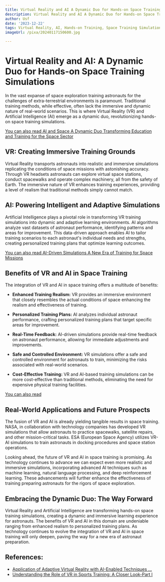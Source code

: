 ```yaml
---
title: Virtual Reality and AI A Dynamic Duo for Hands-on Space Training Simulations
description: Virtual Reality and AI A Dynamic Duo for Hands-on Space Training Simulations
author: Usf
date: '2023-12-22'
tags: Virtual Reality, AI, Hands-on Training, Space Training Simulations
imageUrl: /pixa/20240117150600.jpg

---
```

# Virtual Reality and AI: A Dynamic Duo for Hands-on Space Training Simulations

In the vast expanse of space exploration training  astronauts for the challenges of extra-terrestrial environments is paramount. Traditional training methods, while effective, often lack the immersive and dynamic nature  of real-world scenarios. This is where Virtual Reality (VR) and Artificial Intelligence (AI) emerge as a  dynamic duo, revolutionizing hands-on space training simulations.

[You can also read AI and Space A Dynamic Duo Transforming Education and Training for the Space Sector](AI%20and%20Space%20A%20Dynamic%20Duo%20Transforming%20Education%20and%20Training%20for%20the%20Space%20Sector)


## VR: Creating Immersive Training Grounds

Virtual Reality transports astronauts into realistic and immersive  simulations replicating the conditions of space missions with astonishing accuracy. Through VR headsets astronauts can explore virtual  space stations, conduct spacewalks  and  operate complex machinery, all from  the safety of Earth. The immersive nature of  VR enhances training experiences, providing a level of realism that traditional methods simply cannot match.

## AI:  Powering Intelligent  and Adaptive  Simulations

Artificial Intelligence plays a pivotal role in transforming VR training simulations into dynamic and adaptive learning environments. AI algorithms analyze vast datasets of astronaut performance, identifying patterns and areas for improvement. This data-driven approach enables  AI to tailor training scenarios to each astronaut's individual needs and  strengths, creating personalized training plans  that optimize learning outcomes.

[You can also read AI-Driven Simulations A  New Era of Training for Space Missions](AI-Driven%20Simulations%20A%20New%20Era%20of%20Training%20for%20Space%20Missions)


## Benefits of VR and AI in Space Training

The integration of VR and AI in space training offers a multitude  of benefits:

- **Enhanced Training  Realism:** VR provides an immersive environment that closely resembles the actual conditions  of space enhancing the realism and effectiveness of  training.

- **Personalized Training Plans:** AI analyzes individual  astronaut performance, crafting personalized training  plans that target specific areas for improvement.

- **Real-Time Feedback:** AI-driven simulations provide real-time feedback on astronaut performance, allowing  for immediate  adjustments and improvements.

- **Safe and Controlled Environment:** VR simulations  offer  a safe  and  controlled environment for  astronauts  to  train, minimizing the risks associated with real-world scenarios.

- **Cost-Effective Training:** VR and AI-based training simulations can be more cost-effective than traditional methods, eliminating the need for expensive physical  training facilities.

[You can also  read ]()


##  Real-World Applications and Future Prospects

The fusion of VR and AI is already yielding tangible results in space training. NASA, in collaboration with technology companies has developed VR simulations that  allow  astronauts to practice spacewalks, satellite repairs, and other mission-critical tasks. ESA (European Space Agency) utilizes VR-AI simulations to train astronauts in docking procedures and space station operations.

Looking ahead, the future of VR and AI in space  training is promising.  As technology  continues to advance we can expect  even more realistic and immersive simulations,  incorporating advanced  AI  techniques such as machine learning, natural language processing, and deep reinforcement learning.  These advancements will further enhance the effectiveness of training preparing astronauts for the rigors  of space exploration.

## Embracing the Dynamic Duo: The Way Forward

Virtual Reality and  Artificial Intelligence are transforming hands-on space training simulations, creating a  dynamic and immersive learning experience  for astronauts. The benefits of VR and AI in this domain are undeniable ranging from enhanced  realism to personalized training plans.  As technology continues to evolve the integration of VR and AI in space training will only deepen, paving the way for a new  era of  astronaut preparation.

## References:
- [Application of Adaptive Virtual Reality with AI-Enabled Techniques ...](https://www.hindawi.com/journals/misy/2021/6067678/)
- [Understanding the Role of VR in Sports Training: A Closer Look-Part I](https://www.linkedin.com/pulse/understanding-role-vr-sports-training-closer-look-part-i-znanye)
